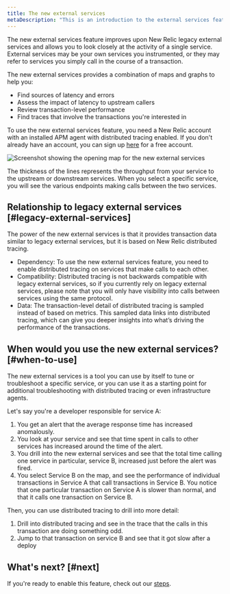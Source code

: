 ```yaml
---
title: The new external services
metaDescription: "This is an introduction to the external services feature"
---
```

The new external services feature improves upon New Relic legacy external services and allows you to look closely at the activity of a single service. External services may be your own services you instrumented, or they may refer to services you simply call in the course of a transaction.

The new external services provides a combination of maps and graphs to help you:

* Find sources of latency and errors
* Assess the impact of latency to upstream callers
* Review transaction-level performance
* Find traces that involve the transactions you're interested in

To use the new external services feature, you need a New Relic account with an installed APM agent with distributed tracing enabled. If you don't already have an account, you can sign up [here](https://newrelic.com/signup) for a free account.

![Screenshot showing the opening map for the new external services](./images/intro-example.png "Screenshot showing the opening map for the new external services")
<figcaption>The thickness of the lines represents the throughput from your service to the upstream or downstream services. When you select a specific service, you will see the various endpoints making calls between the two services.</figcaption>

## Relationship to legacy external services [#legacy-external-services]

The power of the new external services is that it provides transaction data similar to legacy external services, but it is based on New Relic distributed tracing. 

  * Dependency: To use the new external services feature, you need to enable distributed tracing on services that make calls to each other. 
  * Compatibility: Distributed tracing is not backwards compatible with legacy external services, so if you currently rely on legacy external services, please note that you will only have visibility into calls between services using the same protocol. 
  * Data: The transaction-level detail of distributed tracing is sampled instead of based on metrics. This sampled data links into distributed tracing, which can give you deeper insights into what’s driving the performance of the transactions. 

## When would you use the new external services? [#when-to-use]

The new external services is a tool you can use by itself to tune or troubleshoot a specific service, or you can use it as a starting point for additional troubleshooting with distributed tracing or even infrastructure agents. 

Let's say you're a developer responsible for service A:

  1. You get an alert that the average response time has increased anomalously.
  2. You look at your service and see that time spent in calls to other services has increased around the time of the alert.
  3. You drill into the new external services and see that the total time calling one service in particular, service B, increased just before the alert was fired.
  4. You select Service B on the map, and see the performance of individual transactions in Service A that call transactions in Service B. You notice that one particular transaction on Service A is slower than normal, and that it calls one transaction on Service B.

Then, you can use distributed tracing to drill into more detail:

  1. Drill into distributed tracing and see in the trace that the calls in this transaction are doing something odd.
  2. Jump to that transaction on service B and see that it got slow after a deploy

## What's next? [#next]

If you're ready to enable this feature, check out our [steps](/docs/externals/externals-setup). 